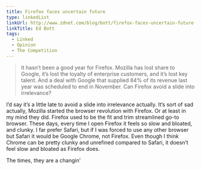 ```yaml
---
title: Firefox faces uncertain future
type: linkedList
linkUrl: http://www.zdnet.com/blog/bott/firefox-faces-uncertain-future-as-google-deal-apparently-ends/4241
linkTitle: Ed Bott
tags:
  - Linked
  - Opinion
  - The Competition
---
```


> It hasn’t been a good year for Firefox. Mozilla has lost share to Google, it’s lost the loyalty of enterprise customers, and it’s lost key talent. And a deal with Google that supplied 84% of its revenue last year was scheduled to end in November. Can Firefox avoid a slide into irrelevance?

I’d say it’s a little late to avoid a slide into irrelevance actually. It’s sort of sad actually, Mozilla started the browser revolution with Firefox. Or at least in my mind they did. Firefox used to be the fit and trim streamlined go-to browser. These days, every time I open Firefox it feels so slow and bloated, and clunky. I far prefer Safari, but if I was forced to use any other browser but Safari it would be Google Chrome, not Firefox. Even though I think Chrome can be pretty clunky and unrefined compared to Safari, it doesn’t feel slow and bloated as Firefox does.

The times, they are a changin’
